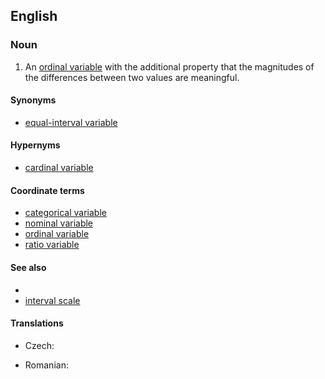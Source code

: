 ==English==

===Noun===
{{en-noun|head=[[interval]] [[variable]]}}

# {{context|statistics|lang=en}} An [[ordinal variable]] with the additional property that the magnitudes of the differences between two values are meaningful.
{{examples-right|examples=Absolute time:<br>10PM (today) > 8PM (today)<br>'''10PM (today) - 8PM (today) = 2 hours<br>8PM (today) + 2 hours = 10pm (today)'''<br>2PM + 10PM - ''not defined''<br>10PM / 8PM - ''not defined''<br>10PM * 8PM - ''not defined''<br>10PM * 2 hours - ''not defined''}}

====Synonyms====
* {{sense|variable with meaningful differences}} [[equal-interval variable]]

====Hypernyms====
* [[cardinal variable]]

====Coordinate terms====
* [[categorical variable]]
* [[nominal variable]]
* [[ordinal variable]]
* [[ratio variable]]

====See also====
* {{pedialite|Level of measurement}}
* [[interval scale]]

====Translations====
{{trans-top|variable}}
* Czech: {{t|cs|intervalová proměnná|f}}
{{trans-mid}}
* Romanian: {{t|ro|variabilă de interval|f}}
{{trans-bottom}}